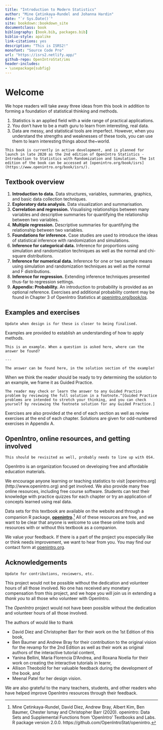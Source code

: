 ```yaml
--- 
title: "Introduction to Modern Statistics"
author: "Mine Çetinkaya-Rundel and Johanna Hardin"
date: "`r Sys.Date()`"
site: bookdown::bookdown_site
documentclass: book
bibliography: [book.bib, packages.bib]
biblio-style: apalike
link-citations: yes
description: "This is ISRS2!"
monofont: "Source Code Pro"
url: "https://isrs2.netlify.app/"
github-repo: OpenIntroStat/ims
header-includes:
- \usepackage{subfig}
---
```


# Welcome {-}

<!--
This book may be downloaded as a free PDF at [openintro.org](http://www.openintro.org).
-->

We hope readers will take away three ideas from this book in addition to forming a foundation of statistical thinking and methods.

1. Statistics is an applied field with a wide range of practical applications.
2. You don't have to be a math guru to learn from interesting, real data.
3. Data are messy, and statistical tools are imperfect. However, when you understand the strengths and weaknesses of these tools, you can use them to learn interesting things about the~world.

```block2
This book is currently in active development, and is planned for launch in late 2020 as the 2nd edition of OpenIntro Statistics - Introduction to Statistics with Randomization and Simulation. The 1st edition of the book can be accessed at [openintro.org/book/isrs](https://www.openintro.org/book/isrs/).
```

## Textbook overview {-}

1. **Introduction to data.** Data structures, variables, summaries, graphics, and basic data collection techniques.
2. **Exploratory data analysis.** Data visualization and summarisation.
3. **Correlation and regression.** Visualising relationships between many variables and descriptive summaries for quantifying the relationship between two variables.
4. **Multiple regression.** Descriptive summaries for quantifying the relationship between two variables.
5. **Foundations for inference.** Case studies are used to introduce the ideas of statistical inference with randomization and simulations. 
6. **Inference for categorical data.** Inference for proportions using simulation and randomization techniques as well as the normal and chi-square distributions.
7. **Inference for numerical data.** Inference for one or two sample means using simulation and randomization techniques as well as the normal and F distributions.
8. **Inference for regression.** Extending inference techniques presented thus-far to regression settings.
7. **Appendix: Probability.** An introduction to probability is provided as an optional reference. Exercises and additional probability content may be found in Chapter 3 of OpenIntro Statistics at [openintro.org/book/os](https://www.openintro.org/book/os/).

## Examples and exercises {-}

```block2
Update when design is for these is closer to being finalised.
```

Examples are provided to establish an understanding of how to apply methods.

```block2
This is an example. When a question is asked here, where can the answer be found?
  
---

The answer can be found here, in the solution section of the example!
```

When we think the reader should be ready to try determining the solution to an example, we frame it as Guided Practice.

```block2
The reader may check or learn the answer to any Guided Practice problem by reviewing the full solution in a footnote.^[Guided Practice problems are intended to stretch your thinking, and you can check yourself by reviewing the footnote solution for any Guided Practice.]
```

Exercises are also provided at the end of each section as well as review exercises at the end of each chapter. Solutions are given for odd-numbered exercises in Appendix A.

## OpenIntro, online resources, and getting involved {-}

```block2
This should be revisited as well, probably needs to line up with OS4.
```

OpenIntro is an organization focused on developing free and affordable education materials.

We encourage anyone learning or teaching statistics to visit [openintro.org] (http://www.openintro.org) and get involved. We also provide many free online resources, including free course software. Students can test their knowledge with practice quizzes for each chapter or try an application of concepts learned using real data. 

Data sets for this textbook are available on the website and through a companion R package, [**openintro**](http://openintrostat.github.io/openintro-r-package/).^[Mine Çetinkaya-Rundel, David Diez, Andrew Bray, Albert Kim, Ben Baumer, Chester Ismay and Christopher Barr (2020). openintro: Data Sets and Supplemental Functions from 'OpenIntro' Textbooks and Labs. R package version 2.0.0. https://github.com/OpenIntroStat/openintro.] All of these resources are free, and we want to be clear that anyone is welcome to use these online tools and resources with or without this textbook as a companion.

We value your feedback. If there is a part of the project you especially like or think needs improvement, we want to hear from you. You may find our contact form at [openintro.org](https://www.openintro.org/form/?f=contact).

## Acknowledgements {-}

```block2
Update for contributions, reviewers, etc.
```

This project would not be possible without the dedication and volunteer hours of all those involved. No one has received any monetary compensation from this project, and we hope you will join us in extending a *thank you* to all those who volunteer with OpenIntro.

The *OpenIntro* project would not have been possible without the dedication and volunteer hours of all those involved. 

The authors of would like to thank 

- David Diez and Christopher Barr for their work on the 1st Edition of this book, 
- Ben Baumer and Andrew Bray for their contribution to the original vision for the revamp for the 2nd Edition as well as their work as original authors of the interactive tutorial content, 
- Yanina Bellini, María Florencia D'Andrea, and Roxana Noelia for their work on creating the interactive tutorials in learnr,  
- Allison Theobold for her valuable feedback during the development of the book, and 
- Meenal Patel for her design vision.

We are also grateful to 
<!-- [...] for providing us with valuable feedback based on their experiences while teaching with this textbook, and to -->
the many teachers, students, and other readers who have helped improve OpenIntro resources through their feedback.
